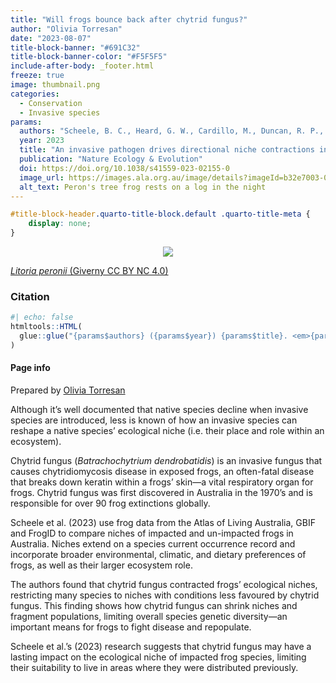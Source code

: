 ```yaml
---
title: "Will frogs bounce back after chytrid fungus?"
author: "Olivia Torresan"
date: "2023-08-07"
title-block-banner: "#691C32"
title-block-banner-color: "#F5F5F5"
include-after-body: _footer.html
freeze: true
image: thumbnail.png
categories:
  - Conservation
  - Invasive species
params:
  authors: "Scheele, B. C., Heard, G. W., Cardillo, M., Duncan, R. P., Gillespie, G. R., Hoskin, C. J., Mahony, M., Newell, D., Rowley, J. J. L., & Sopniewski, J."
  year: 2023
  title: "An invasive pathogen drives directional niche contractions in amphibians"
  publication: "Nature Ecology & Evolution"
  doi: https://doi.org/10.1038/s41559-023-02155-0
  image_url: https://images.ala.org.au/image/details?imageId=b32e7003-0ab0-4d8d-95af-b8ea4e730fe8
  alt_text: Peron's tree frog rests on a log in the night
---
```


<!-- remove metadata section -->

```css
#title-block-header.quarto-title-block.default .quarto-title-meta {
    display: none;
}
```


<!-- Side panel -->

:::{.column-page}

:::{.paper-side-column}

<center>
:::{.col-image layout-ncol=1 style="margin-left: auto; margin-right: auto;"}
<!-- add image url -->
<img src="https://ala-images.s3.ap-southeast-2.amazonaws.com/store/8/e/f/0/b32e7003-0ab0-4d8d-95af-b8ea4e730fe8/original" class="rounded"/></img>
:::
</center>

::: figure-caption
<!-- edit caption -->
[*Litoria peronii* (Giverny CC BY NC 4.0)](https://images.ala.org.au/image/details?imageId=b32e7003-0ab0-4d8d-95af-b8ea4e730fe8)
:::

### Citation
```r
#| echo: false
htmltools::HTML(
  glue::glue("{params$authors} ({params$year}) {params$title}. <em>{params$publication}</em> <a href='{params$doi}' target='_blank'>{params$doi}</a>")
)
```


#### Page info
Prepared by 
[Olivia Torresan](https://labs.ala.org.au/people/Torresan_Olivia/)
:::


<!-- Main panel description -->

::: {.paper-main-column}
Although it’s well documented that native species decline when invasive species are introduced, less is known of how an invasive species can reshape a native species’ ecological niche (i.e. their place and role within an ecosystem). 

Chytrid fungus (*Batrachochytrium dendrobatidis*) is an invasive fungus that causes chytridiomycosis disease in exposed frogs, an often-fatal disease that breaks down keratin within a frogs' skin—a vital respiratory organ for frogs. Chytrid fungus was first discovered in Australia in the 1970's and is responsible for over 90 frog extinctions globally.

Scheele et al. (2023) use frog data from the Atlas of Living Australia, GBIF and FrogID to compare niches of impacted and un-impacted frogs in Australia. Niches extend on a species current occurrence record and incorporate broader environmental, climatic, and dietary preferences of frogs, as well as their larger ecosystem role.

The authors found that chytrid fungus contracted frogs’ ecological niches, restricting many species to niches with conditions less favoured by chytrid fungus. This finding shows how chytrid fungus can shrink niches and fragment populations, limiting overall species genetic diversity—an important means for frogs to fight disease and repopulate. 

Scheele et al.’s (2023) research suggests that chytrid fungus may have a lasting impact on the ecological niche of impacted frog species, limiting their suitability to live in areas where they were distributed previously.
:::

:::

